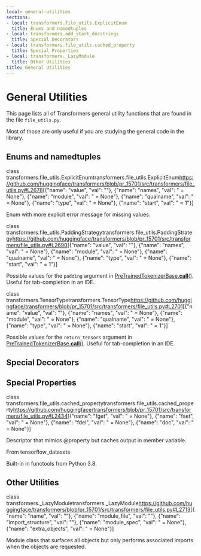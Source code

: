 ```yaml
---
local: general-utilities
sections:
- local: transformers.file_utils.ExplicitEnum
  title: Enums and namedtuples
- local: transformers.add_start_docstrings
  title: Special Decorators
- local: transformers.file_utils.cached_property
  title: Special Properties
- local: transformers._LazyModule
  title: Other Utilities
title: General Utilities
---
```

<script>
</script>
<!--Copyright 2021 The HuggingFace Team. All rights reserved.

Licensed under the Apache License, Version 2.0 (the "License"); you may not use this file except in compliance with
the License. You may obtain a copy of the License at

http://www.apache.org/licenses/LICENSE-2.0

Unless required by applicable law or agreed to in writing, software distributed under the License is distributed on
an "AS IS" BASIS, WITHOUT WARRANTIES OR CONDITIONS OF ANY KIND, either express or implied. See the License for the
specific language governing permissions and limitations under the License.
-->

<h1 id="general-utilities">General Utilities</h1>

This page lists all of Transformers general utility functions that are found in the file `file_utils.py`.

Most of those are only useful if you are studying the general code in the library.


<h2 id="transformers.file_utils.ExplicitEnum">Enums and namedtuples</h2>

<div class="docstring">

<docstring><name>class transformers.file\_utils.ExplicitEnum</name><anchor>transformers.file_utils.ExplicitEnum</anchor><source>https://github.com/huggingface/transformers/blob/pr_15701/src/transformers/file_utils.py#L2678</source><parameters>[{"name": "value", "val": ""}, {"name": "names", "val": " = None"}, {"name": "module", "val": " = None"}, {"name": "qualname", "val": " = None"}, {"name": "type", "val": " = None"}, {"name": "start", "val": " = 1"}]</parameters></docstring>

Enum with more explicit error message for missing values.


</div>

<div class="docstring">

<docstring><name>class transformers.file\_utils.PaddingStrategy</name><anchor>transformers.file_utils.PaddingStrategy</anchor><source>https://github.com/huggingface/transformers/blob/pr_15701/src/transformers/file_utils.py#L2690</source><parameters>[{"name": "value", "val": ""}, {"name": "names", "val": " = None"}, {"name": "module", "val": " = None"}, {"name": "qualname", "val": " = None"}, {"name": "type", "val": " = None"}, {"name": "start", "val": " = 1"}]</parameters></docstring>

Possible values for the `padding` argument in [PreTrainedTokenizerBase.__call__()](/docs/transformers/pr_15701/en/internal/tokenization_utils#transformers.PreTrainedTokenizerBase.__call__). Useful for tab-completion in an
IDE.


</div>

<div class="docstring">

<docstring><name>class transformers.TensorType</name><anchor>transformers.TensorType</anchor><source>https://github.com/huggingface/transformers/blob/pr_15701/src/transformers/file_utils.py#L2701</source><parameters>[{"name": "value", "val": ""}, {"name": "names", "val": " = None"}, {"name": "module", "val": " = None"}, {"name": "qualname", "val": " = None"}, {"name": "type", "val": " = None"}, {"name": "start", "val": " = 1"}]</parameters></docstring>

Possible values for the `return_tensors` argument in [PreTrainedTokenizerBase.__call__()](/docs/transformers/pr_15701/en/internal/tokenization_utils#transformers.PreTrainedTokenizerBase.__call__). Useful for
tab-completion in an IDE.


</div>

<h2 id="transformers.add_start_docstrings">Special Decorators</h2>

<div class="docstring">
</div>

<div class="docstring">
</div>

<div class="docstring">
</div>

<div class="docstring">
</div>

<div class="docstring">
</div>

<h2 id="transformers.file_utils.cached_property">Special Properties</h2>

<div class="docstring">

<docstring><name>class transformers.file\_utils.cached\_property</name><anchor>transformers.file_utils.cached_property</anchor><source>https://github.com/huggingface/transformers/blob/pr_15701/src/transformers/file_utils.py#L2434</source><parameters>[{"name": "fget", "val": " = None"}, {"name": "fset", "val": " = None"}, {"name": "fdel", "val": " = None"}, {"name": "doc", "val": " = None"}]</parameters></docstring>

Descriptor that mimics @property but caches output in member variable.

From tensorflow_datasets

Built-in in functools from Python 3.8.


</div>

<h2 id="transformers._LazyModule">Other Utilities</h2>

<div class="docstring">

<docstring><name>class transformers.\_LazyModule</name><anchor>transformers._LazyModule</anchor><source>https://github.com/huggingface/transformers/blob/pr_15701/src/transformers/file_utils.py#L2713</source><parameters>[{"name": "name", "val": ""}, {"name": "module_file", "val": ""}, {"name": "import_structure", "val": ""}, {"name": "module_spec", "val": " = None"}, {"name": "extra_objects", "val": " = None"}]</parameters></docstring>

Module class that surfaces all objects but only performs associated imports when the objects are requested.


</div>
